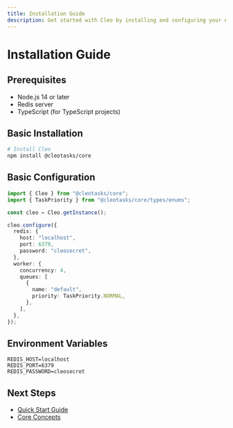 ```yaml
---
title: Installation Guide
description: Get started with Cleo by installing and configuring your environment.
---
```


# Installation Guide

## Prerequisites

- Node.js 14 or later
- Redis server
- TypeScript (for TypeScript projects)

## Basic Installation

```bash
# Install Cleo
npm install @cleotasks/core
```

## Basic Configuration

```typescript
import { Cleo } from "@cleotasks/core";
import { TaskPriority } from "@cleotasks/core/types/enums";

const cleo = Cleo.getInstance();

cleo.configure({
  redis: {
    host: "localhost",
    port: 6379,
    password: "cleosecret",
  },
  worker: {
    concurrency: 4,
    queues: [
      {
        name: "default",
        priority: TaskPriority.NORMAL,
      },
    ],
  },
});
```

## Environment Variables

```env
REDIS_HOST=localhost
REDIS_PORT=6379
REDIS_PASSWORD=cleosecret
```

## Next Steps

- [Quick Start Guide](./quick-start)
- [Core Concepts](./core-concepts)